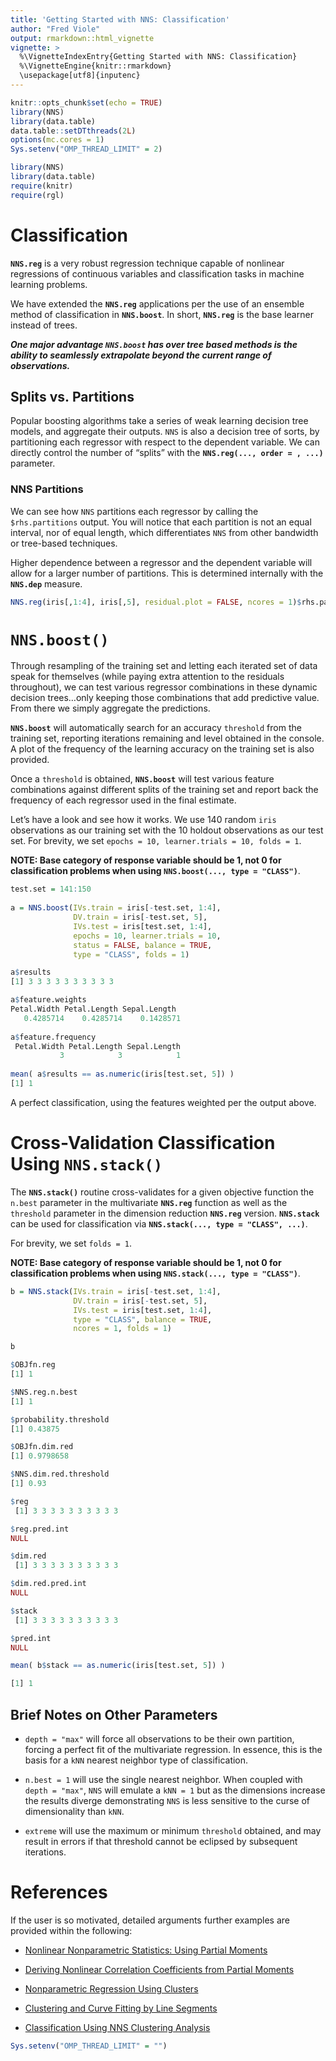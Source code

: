 ---
title: 'Getting Started with NNS: Classification'
author: "Fred Viole"
output: rmarkdown::html_vignette
vignette: >
  %\VignetteIndexEntry{Getting Started with NNS: Classification}
  %\VignetteEngine{knitr::rmarkdown}
  \usepackage[utf8]{inputenc}
---

```{r setup, include=FALSE, message=FALSE}
knitr::opts_chunk$set(echo = TRUE)
library(NNS)
library(data.table)
data.table::setDTthreads(2L)
options(mc.cores = 1)
Sys.setenv("OMP_THREAD_LIMIT" = 2)
```

```{r setup2, message=FALSE, warning = FALSE}
library(NNS)
library(data.table)
require(knitr)
require(rgl)
```

# Classification

**`NNS.reg`** is a very robust regression technique capable of nonlinear regressions of continuous variables and classification tasks in machine learning problems.

We have extended the **`NNS.reg`** applications per the use of an ensemble method of classification in **`NNS.boost`**. In short, **`NNS.reg`** is the base learner instead of trees.

***One major advantage `NNS.boost` has over tree based methods is the ability to seamlessly extrapolate beyond the current range of observations.***

## Splits vs. Partitions

Popular boosting algorithms take a series of weak learning decision tree models, and aggregate their outputs. `NNS` is also a decision tree of sorts, by partitioning each regressor with respect to the dependent variable. We can directly control the number of "splits" with the **`NNS.reg(..., order = , ...)`** parameter.

### NNS Partitions

We can see how `NNS` partitions each regressor by calling the `$rhs.partitions` output. You will notice that each partition is not an equal interval, nor of equal length, which differentiates `NNS` from other bandwidth or tree-based techniques.

Higher dependence between a regressor and the dependent variable will allow for a larger number of partitions. This is determined internally with the **`NNS.dep`** measure.

```{r rhs, rows.print=18}
NNS.reg(iris[,1:4], iris[,5], residual.plot = FALSE, ncores = 1)$rhs.partitions
```

# `NNS.boost()`

Through resampling of the training set and letting each iterated set of data speak for themselves (while paying extra attention to the residuals throughout), we can test various regressor combinations in these dynamic decision trees...only keeping those combinations that add predictive value. From there we simply aggregate the predictions.

**`NNS.boost`** will automatically search for an accuracy `threshold` from the training set, reporting iterations remaining and level obtained in the console. A plot of the frequency of the learning accuracy on the training set is also provided.

Once a `threshold` is obtained, **`NNS.boost`** will test various feature combinations against different splits of the training set and report back the frequency of each regressor used in the final estimate.

Let's have a look and see how it works. We use 140 random `iris` observations as our training set with the 10 holdout observations as our test set. For brevity, we set `epochs = 10, learner.trials = 10, folds = 1`.

**NOTE: Base category of response variable should be 1, not 0 for classification problems when using `NNS.boost(..., type = "CLASS")`**.

```{r NNSBOOST,fig.align = "center", fig.height = 8,fig.width=6.5, eval=FALSE}
test.set = 141:150
 
a = NNS.boost(IVs.train = iris[-test.set, 1:4], 
              DV.train = iris[-test.set, 5],
              IVs.test = iris[test.set, 1:4],
              epochs = 10, learner.trials = 10, 
              status = FALSE, balance = TRUE,
              type = "CLASS", folds = 1)

a$results
[1] 3 3 3 3 3 3 3 3 3 3

a$feature.weights
Petal.Width Petal.Length Sepal.Length 
   0.4285714    0.4285714    0.1428571
   
a$feature.frequency
 Petal.Width Petal.Length Sepal.Length 
           3            3            1   
   
mean( a$results == as.numeric(iris[test.set, 5]) )
[1] 1
```

A perfect classification, using the features weighted per the output above.

# Cross-Validation Classification Using `NNS.stack()`

The **`NNS.stack()`** routine cross-validates for a given objective function the `n.best` parameter in the multivariate **`NNS.reg`** function as well as the `threshold` parameter in the dimension reduction **`NNS.reg`** version. **`NNS.stack`** can be used for classification via **`NNS.stack(..., type = "CLASS", ...)`**.

For brevity, we set `folds = 1`.

**NOTE: Base category of response variable should be 1, not 0 for classification problems when using `NNS.stack(..., type = "CLASS")`**.

```{r NNSstack,fig.align = "center", fig.height = 8,fig.width=6.5, message=FALSE, eval= FALSE}
b = NNS.stack(IVs.train = iris[-test.set, 1:4], 
              DV.train = iris[-test.set, 5],
              IVs.test = iris[test.set, 1:4],
              type = "CLASS", balance = TRUE,
              ncores = 1, folds = 1)

b
```

```{r stackeval, eval = FALSE}
$OBJfn.reg
[1] 1

$NNS.reg.n.best
[1] 1

$probability.threshold
[1] 0.43875

$OBJfn.dim.red
[1] 0.9798658

$NNS.dim.red.threshold
[1] 0.93

$reg
 [1] 3 3 3 3 3 3 3 3 3 3

$reg.pred.int
NULL

$dim.red
 [1] 3 3 3 3 3 3 3 3 3 3

$dim.red.pred.int
NULL

$stack
 [1] 3 3 3 3 3 3 3 3 3 3

$pred.int
NULL
```

```{r stackevalres, eval = FALSE}
mean( b$stack == as.numeric(iris[test.set, 5]) )
```

```{r stackreseval, eval = FALSE}
[1] 1
```

## Brief Notes on Other Parameters

-   `depth = "max"` will force all observations to be their own partition, forcing a perfect fit of the multivariate regression. In essence, this is the basis for a `kNN` nearest neighbor type of classification.

-   `n.best = 1` will use the single nearest neighbor. When coupled with `depth = "max"`, `NNS` will emulate a `kNN = 1` but as the dimensions increase the results diverge demonstrating `NNS` is less sensitive to the curse of dimensionality than `kNN`.

-   `extreme` will use the maximum or minimum `threshold` obtained, and may result in errors if that threshold cannot be eclipsed by subsequent iterations.

# References

If the user is so motivated, detailed arguments further examples are provided within the following:

-   [Nonlinear Nonparametric Statistics: Using Partial Moments](https://www.amazon.com/dp/1490523995/ref=cm_sw_su_dp)

-   [Deriving Nonlinear Correlation Coefficients from Partial Moments](https://www.ssrn.com/abstract=2148522)

-   [Nonparametric Regression Using Clusters](https://link.springer.com/article/10.1007/s10614-017-9713-5)

-   [Clustering and Curve Fitting by Line Segments](https://www.ssrn.com/abstract=2861339)

-   [Classification Using NNS Clustering Analysis](https://www.ssrn.com/abstract=2864711)

```{r threads, echo = FALSE}
Sys.setenv("OMP_THREAD_LIMIT" = "")
```
